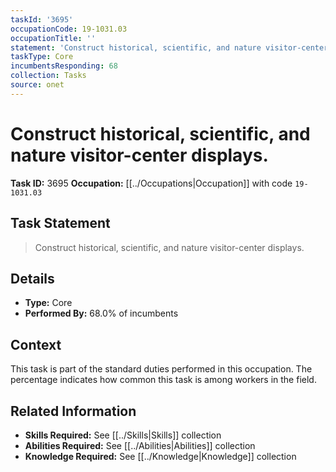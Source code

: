```yaml
---
taskId: '3695'
occupationCode: 19-1031.03
occupationTitle: ''
statement: 'Construct historical, scientific, and nature visitor-center displays.'
taskType: Core
incumbentsResponding: 68
collection: Tasks
source: onet
---
```

# Construct historical, scientific, and nature visitor-center displays.

**Task ID:** 3695
**Occupation:** [[../Occupations|Occupation]] with code `19-1031.03`

## Task Statement

> Construct historical, scientific, and nature visitor-center displays.

## Details

- **Type:** Core
- **Performed By:** 68.0% of incumbents

## Context

This task is part of the standard duties performed in this occupation. The percentage indicates how common this task is among workers in the field.

## Related Information

- **Skills Required:** See [[../Skills|Skills]] collection
- **Abilities Required:** See [[../Abilities|Abilities]] collection
- **Knowledge Required:** See [[../Knowledge|Knowledge]] collection
